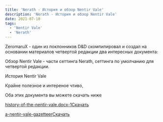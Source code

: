 ```yaml
---
title: 'Nerath - История и обзор Nentir Vale'
description: 'Nerath - История и обзор Nentir Vale'
date: 2021-07-10
tags: 
  - 'Nentir Vale'
  - 'Nerath'
---
```


ZeromaruX - один из поклонников D&D скомпилировал и создал на основании материалов четвертой редакции два интересных документа:

Обзор Nentir Vale - части сеттинга Nerath, сеттинга по умолчанию для четвертой редакции.

История Nentir Vale

Крайне полезное и интереное чтиво,

Оба этих документа вы можете скачать ниже

[history-of-the-nentir-vale.docx-1](https://cyborgsandmages.files.wordpress.com/2021/07/history-of-the-nentir-vale.docx-1.pdf)[Скачать](https://cyborgsandmages.files.wordpress.com/2021/07/history-of-the-nentir-vale.docx-1.pdf)

[a-nentir-vale-gazetteer](https://cyborgsandmages.files.wordpress.com/2021/07/a-nentir-vale-gazetteer.docx)[Скачать](https://cyborgsandmages.files.wordpress.com/2021/07/a-nentir-vale-gazetteer.docx)
